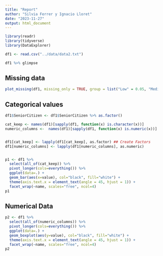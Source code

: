 ---
title: "Report"
author: "Silvia Ferrer y Ignacio Lloret"
date: "2023-11-27"
output: html_document
---

```{r setup, include=FALSE}

library(readr)
library(tidyverse)
library(DataExplorer)

df1 <- read.csv("../data/data2.txt")

df1 %>% glimpse

```
## Missing data

```{r, missing_data, fig.height=1.5}

plot_missing(df1, missing_only = TRUE, group = list("Low" = 0.05, "Medium"=0.25, "High"=0.5, "Very High" =1), geom_label_args = list("size" = 2))

```
## Categorical values

```{r, categorical_plot}
df1$SeniorCitizen <- df1$SeniorCitizen %>% as.factor()

cat_keep <- names(df1)[sapply(df1, function(x) is.character(x))]
numeric_columns <-  names(df1)[sapply(df1, function(x) is.numeric(x))]


df1[cat_keep] <- lapply(df1[cat_keep], as.factor) ## Create Factors
df1[numeric_columns] <- lapply(df1[numeric_columns], as.numeric) 


p1 <- df1 %>% 
  select(all_of(cat_keep)) %>%
  pivot_longer(cols=everything()) %>%
  ggplot(data=.) +
  geom_bar(aes(x=value), col="black", fill="white") + 
  theme(axis.text.x = element_text(angle = 45, hjust = 1)) +
  facet_wrap(~name, scales="free", ncol=4)
p1
```

## Numerical Data

```{r, num_graphs, fig.height=20}

p2 <- df1 %>% 
  select(all_of(numeric_columns)) %>%
  pivot_longer(cols=everything()) %>%
  ggplot(data=.) +
  geom_boxplot(aes(y=value), col="black", fill="white") + 
  theme(axis.text.x = element_text(angle = 45, hjust = 1)) +
  facet_wrap(~name, scales="free", ncol=4)
p2
```


